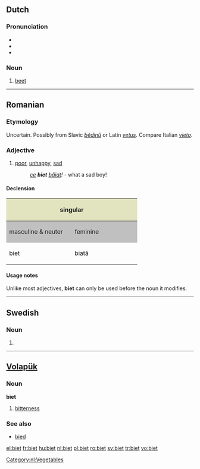 ==Dutch==

===Pronunciation===
* {{IPA|/bit/|lang=nl}}
* {{audio|Nl-biet.ogg|audio}}
* {{homophones|bied|lang=nl}}

===Noun===
{{nl-noun|g=f|bieten|bietje}}

# [[beet]]

[[Category:nl:Vegetables]]

----

==Romanian==

===Etymology===
Uncertain. Possibly from Slavic ''[[bĕdinŭ]]'' or Latin ''[[vetus]]''. Compare Italian ''[[vieto]]''.

===Adjective===
{{ro-adj|4}}

# [[poor]], [[unhappy]], [[sad]]
#: ''[[ce]] '''biet''' [[băiat]]!'' - what a sad boy!

====Declension====
<center>
{| style="background:#F0F0F0"

|-
! colspan="2" style="background:#e2e4c0" | singular
! colspan="2" style="background:#e2e4c0" | plural

|-
! style="width:10em;background:#C0C0C0" | masculine & neuter
! style="width:10em;background:#C0C0C0" | feminine
! style="width:10em;background:#C0C0C0" | masculine
! style="width:10em;background:#C0C0C0" | feminine & neuter

|-
| biet
| biată
| bieţi
| biete
|}
</center>

====Usage notes====
Unlike most adjectives, '''biet''' can only be used before the noun it modifies.

----

==Swedish==

===Noun===
{{infl|sv|noun form}}

# {{definite singular of|bi}}

----

==[[Volapük]]==

===Noun===
'''biet'''

# [[bitterness]]

===See also===
* [[bied]]

[[el:biet]]
[[fr:biet]]
[[hu:biet]]
[[nl:biet]]
[[pl:biet]]
[[ro:biet]]
[[sv:biet]]
[[tr:biet]]
[[vo:biet]]
